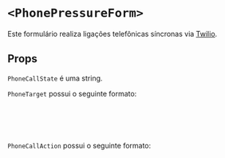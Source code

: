 

<Meta of={FormStories} />

# `<PhonePressureForm>`

Este formulário realiza ligações telefônicas síncronas via [Twilio](https://www.twilio.com/pt-br).

<Canvas of={Success} />

## Props

<ArgTypes/>

`PhoneCallState` é uma string.

`PhoneTarget` possui o seguinte formato:

```ts
interface PhoneTarget {
  name: string
  number: string
}
```

`PhoneCallAction` possui o seguinte formato:

```ts
type PhoneCallAction = (setState: SetState<PhoneCallState>, userPhone: string, targetPhone: string) => Promise<void>
```
